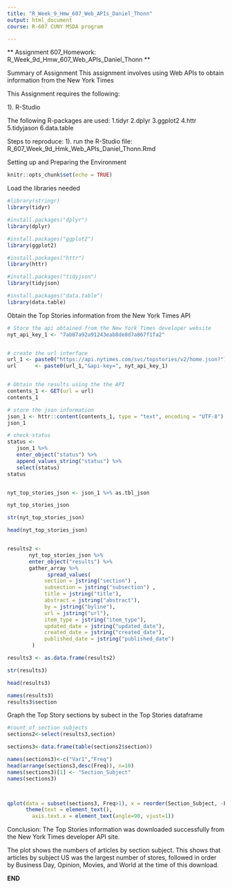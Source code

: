 ```yaml
---
title: "R_Week_9_Hmw_607_Web_APIs_Daniel_Thonn"
output: html_document
course: R-607 CUNY MSDA program

---
```


** Assignment 607_Homework: R_Week_9d_Hmw_607_Web_APIs_Daniel_Thonn **

Summary of Assignment
This assignment involves using Web APIs to obtain information from the New York Times

This Assignment requires the following:

1). R-Studio

The following R-packages are used:
1.tidyr
2.dplyr
3.ggplot2 
4.httr
5.tidyjason
6.data.table

Steps to reproduce:
1). run the R-Studio file: R_607_Week_9d_Hmk_Web_APIs_Daniel_Thonn.Rmd


Setting up and Preparing the Environment

```r
knitr::opts_chunk$set(echo = TRUE)
```

Load the libraries needed

```r


#library(stringr)
library(tidyr)

#install.packages("dplyr")
library(dplyr)

#install.packages("ggplot2")
library(ggplot2)

#install.packages("httr")
library(httr)

#install.packages("tidyjson")
library(tidyjson)

#install.packages("data.table")
library(data.table)


```

Obtain the Top Stories information from the New York Times API

```r


# Store the api obtained from the New York Times developer website
nyt_api_key_1 <- "7ab87a92a91243eab8de8d7a867f1fa2"


# create the url interface
url_1 <- paste0("https://api.nytimes.com/svc/topstories/v2/home.json?")
url      <- paste0(url_1,"&api-key=", nyt_api_key_1)


# Obtain the results using the the API
contents_1 <- GET(url = url)
contents_1

# store the json information
json_1 <- httr::content(contents_1, type = "text", encoding = "UTF-8")
json_1

# check status
status <- 
   json_1 %>% 
   enter_object("status") %>%
   append_values_string("status") %>% 
   select(status)
status


nyt_top_stories_json <- json_1 %>% as.tbl_json

nyt_top_stories_json

str(nyt_top_stories_json)

head(nyt_top_stories_json)


results2 <-
       nyt_top_stories_json %>%
       enter_object("results") %>%
       gather_array %>%
             spread_values(
            section = jstring("section") ,
            subsection = jstring("subsection") ,
            title = jstring("title"),
            abstract = jstring("abstract"),
            by = jstring("byline"),
            url = jstring("url"),
            item_type = jstring("item_type"),
            updated_date = jstring("updated_date"),
            created_date = jstring("created_date"),
            published_date = jstring("published_date")
        )

results3 <- as.data.frame(results2)

str(results3)

head(results3)

names(results3)
results3$section


```

Graph the Top Story sections by subect in the Top Stories dataframe


```r
#count of section subjects
sections2<-select(results3,section)

sections3<-data.frame(table(sections2$section))

names(sections3)<-c("Var1","Freq")
head(arrange(sections3,desc(Freq)), n=10)
names(sections3)[1] <- "Section_Subject"
names(sections3)



qplot(data = subset(sections3, Freq>1), x = reorder(Section_Subject, -Freq), y=Freq, xlab="Section_Subject", ylab="Frequency", main = "Section_Subject by Frequency", size=I(5)) +
      theme(text = element_text(),
        axis.text.x = element_text(angle=90, vjust=1)) 


```

Conclusion: The Top Stories information was downloaded successfully from the New York Times developer API site.

The plot shows the numbers of articles by section subject.  This shows that articles by subject US was the largest number of stores, followed in order by Business Day, Opinion, Movies, and World at the time of this download.



**END**
